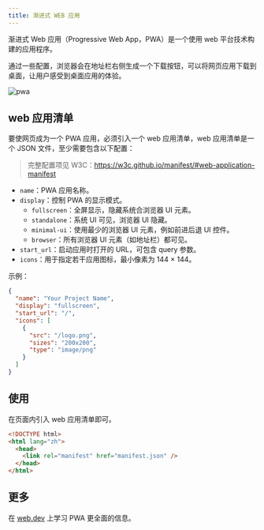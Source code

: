```yaml
---
title: 渐进式 WEB 应用
---
```



渐进式 Web 应用（Progressive Web App，PWA）是一个使用 web 平台技术构建的应用程序。

通过一些配置，浏览器会在地址栏右侧生成一个下载按钮，可以将网页应用下载到桌面，让用户感受到桌面应用的体验。

<Image src={pwaImg} alt='pwa' />

## web 应用清单

要使网页成为一个 PWA 应用，必须引入一个 web 应用清单，web 应用清单是一个 JSON 文件，至少需要包含以下配置：

> 完整配置项见 W3C：https://w3c.github.io/manifest/#web-application-manifest

- `name`：PWA 应用名称。
- `display`：控制 PWA 的显示模式。
  - `fullscreen`：全屏显示，隐藏系统合浏览器 UI 元素。
  - `standalone`：系统 UI 可见，浏览器 UI 隐藏。
  - `minimal-ui`：使用最少的浏览器 UI 元素，例如前进后退 UI 控件。
  - `browser`：所有浏览器 UI 元素（如地址栏）都可见。
- `start_url`：启动应用时打开的 URL，可包含 query 参数。
- `icons`：用于指定若干应用图标，最小像素为 144 × 144。

示例：

```json
{
  "name": "Your Project Name",
  "display": "fullscreen",
  "start_url": "/",
  "icons": [
    {
      "src": "/logo.png",
      "sizes": "200x200",
      "type": "image/png"
    }
  ]
}
```

## 使用

在页面内引入 web 应用清单即可。

```html {4}
<!DOCTYPE html>
<html lang="zh">
  <head>
    <link rel="manifest" href="manifest.json" />
  </head>
</html>
```

## 更多

在 [web.dev](https://web.dev/learn/pwa/welcome?continue=https%3A%2F%2Fweb.dev%2Flearn%2Fpwa&hl=zh-cn) 上学习 PWA 更全面的信息。
